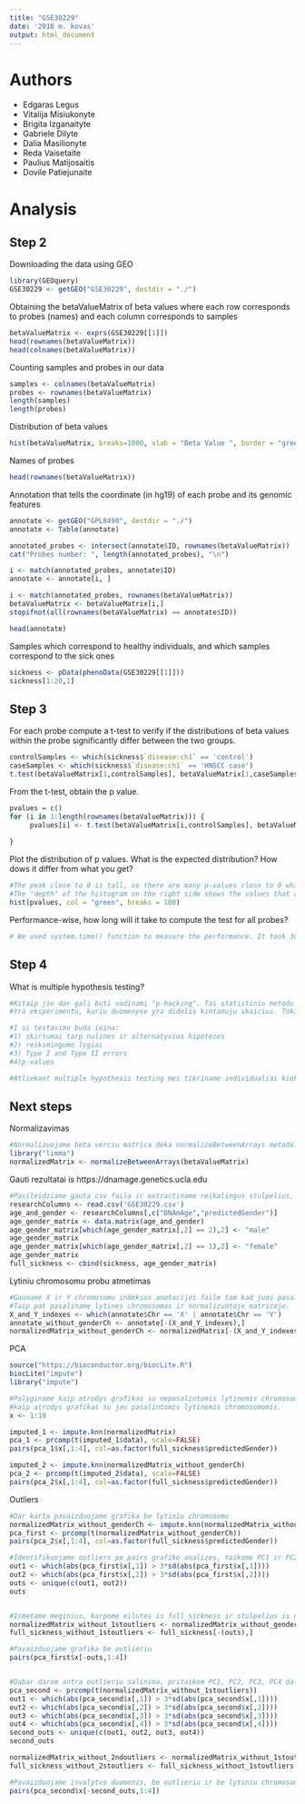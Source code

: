 ---
title: "GSE30229"
date: '2018 m. kovas'
output: html_document
---
# Authors
- Edgaras Legus
- Vitalija Misiukonyte
- Brigita Izganaityte
- Gabriele Dilyte
- Dalia Masilionyte
- Reda Vaisetaite
- Paulius Matijosaitis
- Dovile Patiejunaite

# Analysis
## Step 2
Downloading the data using GEO 
```{r, include=TRUE, echo=TRUE}
library(GEOquery)
GSE30229 <- getGEO("GSE30229", destdir = "./")
```

Obtaining the betaValueMatrix of beta values where each row corresponds to probes (names) and each column corresponds to samples

```{r, include=TRUE, echo=TRUE}
betaValueMatrix <- exprs(GSE30229[[1]])
head(rownames(betaValueMatrix))
head(colnames(betaValueMatrix))
```

Counting samples and probes in our data
```{r, include=TRUE, echo=TRUE}
samples <- colnames(betaValueMatrix)
probes <- rownames(betaValueMatrix)
length(samples)
length(probes)
```

Distribution of beta values
```{r, include=TRUE, echo=TRUE}
hist(betaValueMatrix, breaks=1000, xlab = "Beta Value ", border = "green", main = "Beta value distribution")
```

Names of probes
```{r, include=TRUE, echo=TRUE}
head(rownames(betaValueMatrix))
```

Annotation that tells the coordinate (in hg19) of each probe and its genomic features
```{r, include=TRUE, echo=TRUE}
annotate <- getGEO("GPL8490", destdir = "./")
annotate <- Table(annotate)

annotated_probes <- intersect(annotate$ID, rownames(betaValueMatrix))
cat("Probes number: ", length(annotated_probes), "\n")

i <- match(annotated_probes, annotate$ID)
annotate <- annotate[i, ]

i <- match(annotated_probes, rownames(betaValueMatrix))
betaValueMatrix <- betaValueMatrix[i,]
stopifnot(all(rownames(betaValueMatrix) == annotate$ID))

head(annotate)
```

Samples which correspond to healthy individuals, and which samples correspond to the sick ones
```{r, include=TRUE, echo=TRUE}
sickness <- pData(phenoData(GSE30229[[1]]))
sickness[1:20,1]
```

## Step 3

For each probe compute a t-test to verify if the distributions of beta values within the probe significantly differ between the two groups.

```{r, include=TRUE, echo=TRUE}
controlSamples <- which(sickness$`disease:ch1` == 'control')
caseSamples <- which(sickness$`disease:ch1` == 'HNSCC case')
t.test(betaValueMatrix[1,controlSamples], betaValueMatrix[1,caseSamples])
```

From the t-test, obtain the p value.
```{r, include=TRUE, echo=TRUE}
pvalues = c()
for (i in 1:length(rownames(betaValueMatrix))) {
     pvalues[i] <- t.test(betaValueMatrix[i,controlSamples], betaValueMatrix[i,caseSamples])$p.value
     
}
```
Plot the distribution of p values. What is the expected distribution? How dows it differ from what you get?

```{r, include=TRUE, echo=TRUE}
#The peak close to 0 is tall, so there are many p-values close to 0 which means that there is a lot of significant values.
#The "depth" of the histogram on the right side shows the values that are null.
hist(pvalues, col = "green", breaks = 100)
```

Performance-wise, how long will it take to compute the test for all probes?
```{r, include=TRUE, echo=TRUE}
# We used system.time() function to measure the performance. It took 30.100 seconds to perform all the t-tests
```

## Step 4

What is multiple hypothesis testing?
```{r, include=TRUE, echo=TRUE}
#Kitaip jie dar gali buti vadinami "p-hacking". Tai statistiniu metodu naudojimas tam, kad isgauti geresnius, reiksmingesnius rezultatus. 
#Yra eksperimentu, kuriu duomenyse yra didelis kintamuju skaicius. Tokie didelio nasumo eksperimetai atliekami genetikoje ir image analysis. 

#I si testavimo buda ieina:
#1) skirtumai tarp nulines ir alternatyvios hipotezes
#2) reiksmingumo lygiai
#3) Type I and Type II errors
#4)p-values

#Atliekant multiple hypothesis testing mes tikriname individualiai kiekviena nuline hipoteze. Kad galetume atmesti bent kelias nulines hipotezes. 
```

## Next steps

Normalizavimas
```{r, include=TRUE, echo=TRUE}
#Normalizuojame beta verciu matrica deka normalizeBetweenArrays metodo.
library("limma")
normalizedMatrix <- normalizeBetweenArrays(betaValueMatrix)
```

Gauti rezultatai is https://dnamage.genetics.ucla.edu
```{r, include=TRUE, echo=TRUE}
#Pasileidziame gauta csv faila ir extractiname reikalingus stulpelius, kuriuos pridedame prie sickness
researchColumns <- read.csv('GSE30229.csv')
age_and_gender <- researchColumns[,c("DNAmAge","predictedGender")]
age_gender_matrix <- data.matrix(age_and_gender)
age_gender_matrix[which(age_gender_matrix[,2] == 2),2] <- "male"
age_gender_matrix
age_gender_matrix[which(age_gender_matrix[,2] == 1),2] <- "female"
age_gender_matrix
full_sickness <- cbind(sickness, age_gender_matrix)
```

Lytiniu chromosomu probu atmetimas
```{r, include=TRUE, echo=TRUE}
#Gauname X ir Y chromosomu indeksus anotacijos faile tam kad juos pasalinti. 
#Taip pat pasaliname lytines chromosomas ir normalizuotoje matricoje.
X_and_Y_indexes <- which(annotate$Chr == 'X' | annotate$Chr == 'Y')
annotate_without_genderCh <- annotate[-(X_and_Y_indexes),]
normalizedMatrix_without_genderCh <- normalizedMatrix[-(X_and_Y_indexes),]
```

PCA
```{r, include=TRUE, echo=TRUE}
source("https://bioconductor.org/biocLite.R")
biocLite("impute")
library("impute")

#Palyginame kaip atrodys grafikas su nepasalintomis lytinemis chromosomomis ir 
#kaip atrodys grafikas su jau pasalintomis lytinemis chromosomomis. 
x <- 1:10

imputed_1 <- impute.knn(normalizedMatrix)
pca_1 <- prcomp(t(imputed_1$data), scale=FALSE)
pairs(pca_1$x[,1:4], col=as.factor(full_sickness$predictedGender))

imputed_2 <- impute.knn(normalizedMatrix_without_genderCh)
pca_2 <- prcomp(t(imputed_2$data), scale=FALSE)
pairs(pca_2$x[,1:4], col=as.factor(full_sickness$predictedGender))
```
Outliers
```{r, include=TRUE, echo=TRUE}
#Dar karta pavaizduojame grafika be lytiniu chromosomu
normalizedMatrix_without_genderCh <- impute.knn(normalizedMatrix_without_genderCh)$data
pca_first <- prcomp(t(normalizedMatrix_without_genderCh))
pairs(pca_2$x[,1:4], col=as.factor(full_sickness$predictedGender))

#Identifikuojame outliers po pairs grafiko analizes, taikome PC1 ir PC2 dalims, vyksta pimrasis outlieriu salinimas
out1 <- which(abs(pca_first$x[,1]) > 3*sd(abs(pca_first$x[,1])))
out2 <- which(abs(pca_first$x[,2]) > 3*sd(abs(pca_first$x[,2])))
outs <- unique(c(out1, out2))
outs


#Ismetame meginius, karpome eilutes is full_sickness ir stulpelius is normalizedMatrix_without_genderCh
normalizedMatrix_without_1stoutliers <- normalizedMatrix_without_genderCh[,-c(outs)]
full_sickness_without_1stoutliers <- full_sickness[-(outs),]

#Pavaizduojame grafika be outlieriu
pairs(pca_first$x[-outs,1:4])


#Dabar darom antra outlieriu salinima, pritaikom PC1, PC2, PC3, PC4 dalims.
pca_second <- prcomp(t(normalizedMatrix_without_1stoutliers))
out1 <- which(abs(pca_second$x[,1]) > 3*sd(abs(pca_second$x[,1])))
out2 <- which(abs(pca_second$x[,2]) > 3*sd(abs(pca_second$x[,2])))
out3 <- which(abs(pca_second$x[,3]) > 3*sd(abs(pca_second$x[,3])))
out4 <- which(abs(pca_second$x[,4]) > 3*sd(abs(pca_second$x[,4])))
second_outs <- unique(c(out1, out2, out3, out4))
second_outs

normalizedMatrix_without_2ndoutliers <- normalizedMatrix_without_1stoutliers[,-c(second_outs)]
full_sickness_without_2stoutliers <- full_sickness_without_1stoutliers[-(second_outs),]

#Pavaizduojame isvalytus duomenis, be outlieriu ir be lytiniu chromosomu
pairs(pca_second$x[-second_outs,1:4])
```